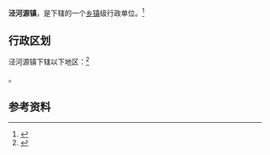 {{中国乡级行政区|64/04/24/101/000}}

'''泾河源镇'''，是{{PRC admin/fullname|64/04/24/101/000|3}}下辖的一个[[乡镇|乡镇]]级行政单位。<ref>{{PRC admin/ref sgc|{{PRC admin/parent|64/04/24/101/000}}}}</ref>

== 行政区划 ==

泾河源镇下辖以下地区：<ref>{{PRC admin/ref sgc|64/04/24/101/000}}</ref>

{{PRC admin/children|64/04/24/101/000}}。

== 参考资料 ==

{{reflist}}

{{行政区划小作品}}
{{PRC admin/navcat|64/04/24/101/000}}